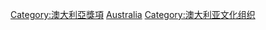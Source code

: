 [[Category:澳大利亞獎項|Category:澳大利亞獎項]]
[[Category:各國名人堂|Australia]]
[[Category:澳大利亚文化组织|Category:澳大利亚文化组织]]